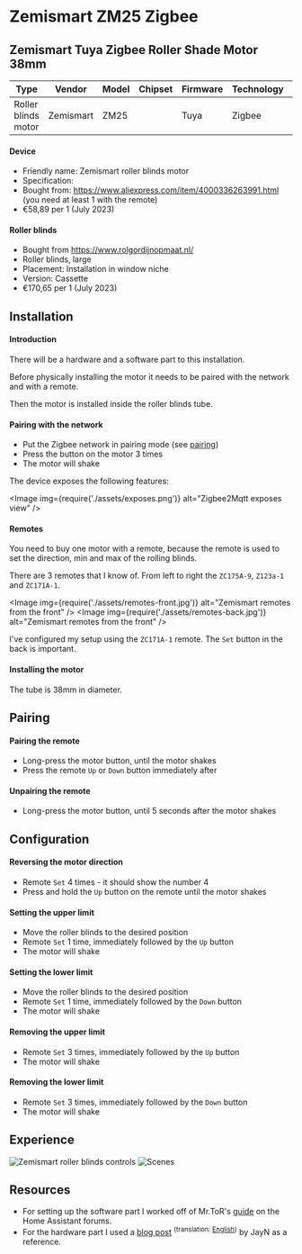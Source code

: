 
# Zemismart ZM25 Zigbee

## Zemismart Tuya Zigbee Roller Shade Motor 38mm

| Type                | Vendor    | Model | Chipset | Firmware | Technology | Protocol |
| ------------------- | --------- | ----- | ------- | -------- | ---------- | -------- |
| Roller blinds motor | Zemismart | ZM25  |         | Tuya     | Zigbee     | Zigbee   |

#### Device

- Friendly name: Zemismart roller blinds motor
- Specification:
- Bought from: https://www.aliexpress.com/item/4000336263991.html (you need at least 1 with the
  remote)
- €58,89 per 1 (July 2023)

#### Roller blinds

- Bought from https://www.rolgordijnopmaat.nl/
- Roller blinds, large
- Placement: Installation in window niche
- Version: Cassette
- €170,65 per 1 (July 2023)

## Installation

#### Introduction

There will be a hardware and a software part to this installation.

Before physically installing the motor it needs to be paired with the network and with a remote.

Then the motor is installed inside the roller blinds tube.

#### Pairing with the network

- Put the Zigbee network in pairing mode (see [pairing](../../pairing/zigbee))
- Press the button on the motor 3 times
- The motor will shake

The device exposes the following features:

<Image img={require('./assets/exposes.png')} alt="Zigbee2Mqtt exposes view" />

#### Remotes

You need to buy one motor with a remote, because the remote is used to set the direction, min and
max of the rolling blinds.

There are 3 remotes that I know of. From left to right the `ZC175A-9`, `Z123a-1` and `ZC171A-1`.

<Image img={require('./assets/remotes-front.jpg')} alt="Zemismart remotes from the front" />
<Image img={require('./assets/remotes-back.jpg')} alt="Zemismart remotes from the front" />

I've configured my setup using the `ZC171A-1` remote. The `Set` button in the back is important.

#### Installing the motor

The tube is 38mm in diameter.

## Pairing

#### Pairing the remote

- Long-press the motor button, until the motor shakes
- Press the remote `Up` or `Down` button immediately after

#### Unpairing the remote

- Long-press the motor button, until 5 seconds after the motor shakes

## Configuration

#### Reversing the motor direction

- Remote `Set` 4 times - it should show the number 4
- Press and hold the `Up` button on the remote until the motor shakes

#### Setting the upper limit

- Move the roller blinds to the desired position
- Remote `Set` 1 time, immediately followed by the `Up` button
- The motor will shake

#### Setting the lower limit

- Move the roller blinds to the desired position
- Remote `Set` 1 time, immediately followed by the `Down` button
- The motor will shake

#### Removing the upper limit

- Remote `Set` 3 times, immediately followed by the `Up` button
- The motor will shake

#### Removing the lower limit

- Remote `Set` 3 times, immediately followed by the `Down` button
- The motor will shake

## Experience

<ImageWrapper>
  <Image img={require('./assets/controls.png')} alt="Zemismart roller blinds controls" />
  <Image img={require('./assets/scenes.png')} alt="Scenes" />
</ImageWrapper>

## Resources

- For setting up the software part I worked off of Mr.ToR's
  [guide](https://community.home-assistant.io/t/zemismart-zm25-zigbee-howto-tubular-roller-blind-shade-cover-motor/474992)
  on the Home Assistant forums.
- For the hardware part I used a [blog post](https://m.blog.naver.com/2kiu/221955091776)
  <sup>(translation\: [English](./assets/BlogPost-JayN-ZemismartZigbeeRollerShadeMotor.pdf))</sup> by
  JayN as a reference.
